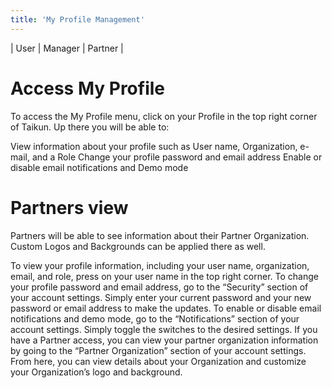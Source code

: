```yaml
---
title: 'My Profile Management'
---
```


\| <Icon icon="user" iconType="solid" /> User | <Icon icon="user-tie" iconType="solid" /> Manager | <Icon icon="handshake" iconType="solid" /> Partner |

# Access My Profile

To access the My Profile menu, click on your Profile in the top right corner of Taikun. Up there you will be able to:

<Tabs>
  <Tab title="Profile Information">
    View information about your profile such as User name, Organization, e-mail, and a Role
  </Tab>

  <Tab title="Change Settings">
    Change your profile password and email address
  </Tab>

  <Tab title="Enable or Disable">
    Enable or disable email notifications and Demo mode
  </Tab>
</Tabs>

<Card title="My Profil view" img="https://mintlify.s3-us-west-1.amazonaws.com/taikuncloud/Documentation/Images/Account%20Management/profile.11.webp" />

<Card title="Settings view" img="https://mintlify.s3-us-west-1.amazonaws.com/taikuncloud/Documentation/Images/Account%20Management/profile.2.webp" />

# Partners view

Partners will be able to see information about their Partner Organization. Custom Logos and Backgrounds can be applied there as well.

<Tabs>
  <Tab title="Profile Information">
    To view your profile information, including your user name, organization, email, and role, press on your user name in the top right corner.
  </Tab>

  <Tab title="Change Settings">
    To change your profile password and email address, go to the “Security” section of your account settings. Simply enter your current password and your new password or email address to make the updates.
  </Tab>

  <Tab title="Enable or Disable">
    To enable or disable email notifications and demo mode, go to the “Notifications” section of your account settings. Simply toggle the switches to the desired settings.
  </Tab>

  <Tab title="Partner Access">
    If you have a Partner access, you can view your partner organization information by going to the “Partner Organization” section of your account settings. From here, you can view details about your Organization and customize your Organization’s logo and background.
  </Tab>
</Tabs>
